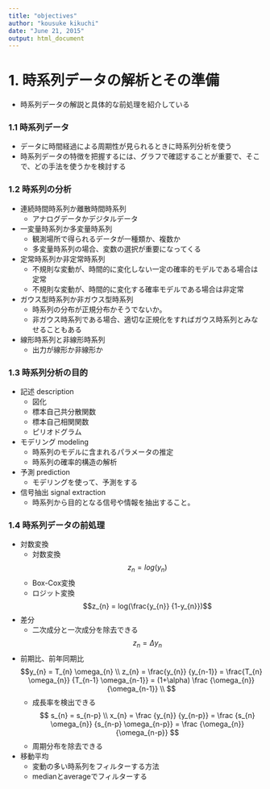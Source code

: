 ```yaml
---
title: "objectives"
author: "kousuke kikuchi"
date: "June 21, 2015"
output: html_document
---
```

# 1. 時系列データの解析とその準備
- 時系列データの解説と具体的な前処理を紹介している

### 1.1 時系列データ
- データに時間経過による周期性が見られるときに時系列分析を使う
- 時系列データの特徴を把握するには、グラフで確認することが重要で、そこで、どの手法を使うかを検討する

### 1.2 時系列の分析
- 連続時間時系列か離散時間時系列
    - アナログデータかデジタルデータ
- 一変量時系列か多変量時系列
    - 観測場所で得られるデータが一種類か、複数か
    - 多変量時系列の場合、変数の選択が重要になってくる
- 定常時系列か非定常時系列
    - 不規則な変動が、時間的に変化しない一定の確率的モデルである場合は定常
    - 不規則な変動が、時間的に変化する確率モデルである場合は非定常
- ガウス型時系列か非ガウス型時系列
    - 時系列の分布が正規分布かそうでないか。
    - 非ガウス時系列である場合、適切な正規化をすればガウス時系列とみなせることもある
- 線形時系列と非線形時系列
    - 出力が線形か非線形か

### 1.3 時系列分析の目的
- 記述 description
    - 図化
    - 標本自己共分散関数
    - 標本自己相関関数
    - ピリオドグラム
- モデリング modeling
    - 時系列のモデルに含まれるパラメータの推定
    - 時系列の確率的構造の解析
- 予測 prediction
    - モデリングを使って、予測をする
- 信号抽出 signal extraction
    - 時系列から目的となる信号や情報を抽出すること。
  
### 1.4 時系列データの前処理
- 対数変換
    - 対数変換
$$z_{n} = log(y_{n})$$
    - Box-Cox変換
    - ロジット変換
$$z_{n} = log(\frac{y_{n}} {1-y_{n}})$$
- 差分
    - 二次成分と一次成分を除去できる
$$z_{n} = \Delta y_{n}$$
- 前期比、前年同期比
$$y_{n} = T_{n} \omega_{n} \\
z_{n} = \frac{y_{n}} {y_{n-1}} = \frac{T_{n} \omega_{n}} {T_{n-1} \omega_{n-1}} 
= (1+\alpha) \frac {\omega_{n}} {\omega_{n-1}} \\
$$
    - 成長率を検出できる
$$
s_{n} = s_{n-p} \\
x_{n} = \frac {y_{n}} {y_{n-p}} = \frac {s_{n} \omega_{n}} {s_{n-p} \omega_{n-p}}
= \frac {\omega_{n}} {\omega_{n-p}}
$$
    - 周期分布を除去できる
- 移動平均
    - 変動の多い時系列をフィルターする方法
    - medianとaverageでフィルターする